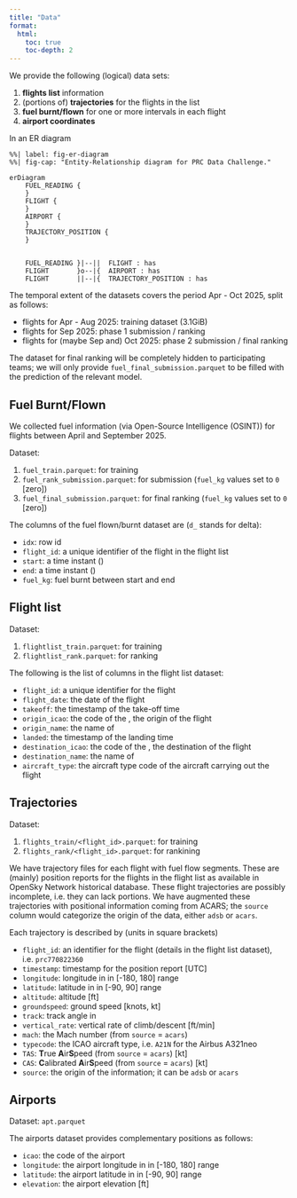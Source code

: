 ```yaml
---
title: "Data"
format:
  html: 
    toc: true
    toc-depth: 2
---
```



We provide the following (logical) data sets:

1. **flights list** information
1. (portions of) **trajectories** for the flights in the list
1. **fuel burnt/flown** for one or more intervals in each flight
1. **airport coordinates**

In an ER diagram

```mermaid
%%| label: fig-er-diagram
%%| fig-cap: "Entity-Relationship diagram for PRC Data Challenge."

erDiagram
    FUEL_READING {
    }
    FLIGHT {
    }
    AIRPORT {
    }
    TRAJECTORY_POSITION {
    }

    
    FUEL_READING }|--||  FLIGHT : has
    FLIGHT       }o--|{  AIRPORT : has
    FLIGHT       ||--|{  TRAJECTORY_POSITION : has 

```


The temporal extent of the datasets covers the period Apr - Oct 2025,
split as follows:

* flights for Apr - Aug 2025: training dataset (3.1GiB)
* flights for Sep 2025: phase 1 submission / ranking
* flights for (maybe Sep and) Oct 2025: phase 2 submission / final ranking

The dataset for final ranking will be completely hidden to participating teams;
we will only provide `fuel_final_submission.parquet` to be filled with
the prediction of the relevant model.



## Fuel Burnt/Flown

We collected fuel information (via Open-Source Intelligence (OSINT)) for
flights between April and September 2025.

Dataset: 

1. `fuel_train.parquet`: for training
2. `fuel_rank_submission.parquet`: for submission (`fuel_kg` values set to
   `0` [zero])
3. `fuel_final_submission.parquet`: for final ranking (`fuel_kg` values set to
   `0` [zero])

The columns of the fuel flown/burnt dataset are (`d_` stands for delta): 

* `idx`: row id
* `flight_id`: a unique identifier of the flight in the flight list
* `start`: a time instant (\acr{UTC})
* `end`: a time instant (\acr{UTC})
* `fuel_kg`: fuel burnt between start and end


## Flight list

Dataset: 

1. `flightlist_train.parquet`: for training
1. `flightlist_rank.parquet`: for ranking


The following is the list of columns in the flight list dataset:

* `flight_id`: a unique identifier for the flight
* `flight_date`: the date of the flight
* `takeoff`: the \acr{UTC} timestamp of the take-off time
* `origin_icao`: the \acr{ICAO} code of the \acr{ADEP}, the origin of the flight
* `origin_name`: the name of \acr{ADEP}
* `landed`: the \acr{UTC} timestamp of the landing time
* `destination_icao`: the \acr{ICAO} code of the \acr{ADES}, the destination
   of the flight
* `destination_name`: the name of \acr{ADEP}
* `aircraft_type`: the \acr{ICAO} aircraft type code of the aircraft carrying
  out the flight



## Trajectories

Dataset:

1. `flights_train/<flight_id>.parquet`: for training
1. `flights_rank/<flight_id>.parquet`: for rankining

We have trajectory files for each flight with fuel flow segments.
These are (mainly) \acr{ADS-B} position reports for the flights in
the flight list as available in OpenSky Network historical database.
These flight trajectories are possibly incomplete, i.e. they can lack portions.
We have augmented these trajectories with positional information
coming from ACARS; the `source` column would categorize the origin
of the data, either `adsb` or `acars`.

Each trajectory is described by (units in square brackets)

* `flight_id`: an identifier for the flight (details in the flight
               list dataset), i.e. `prc770822360`
* `timestamp`: timestamp for the position report [UTC]
* `longitude`: longitude in \acr{DD} in [-180, 180] range
* `latitude`: latitude in \acr{DD} in [-90, 90] range
* `altitude`: altitude [ft]
* `groundspeed`: ground speed [knots, kt]
* `track`: track angle in \acr{DD}
* `vertical_rate`: vertical rate of climb/descent [ft/min]
* `mach`: the Mach number (from `source` = `acars`)
* `typecode`: the ICAO aircraft type, i.e. `A21N` for the Airbus A321neo
* `TAS`: **T**rue **A**ir**S**peed (from `source` = `acars`) [kt]
* `CAS`: **C**alibrated **A**ir**S**peed (from `source` = `acars`) [kt]
* `source`: the origin of the information; it can be `adsb` or `acars`



## Airports

Dataset: `apt.parquet`

The airports dataset provides complementary positions as follows:

* `icao`: the \acr{ICAO} code of the airport
* `longitude`: the airport longitude in \acr{DD} in [-180, 180] range
* `latitude`: the airport latitude in \acr{DD} in [-90, 90] range
* `elevation`: the airport elevation [ft]